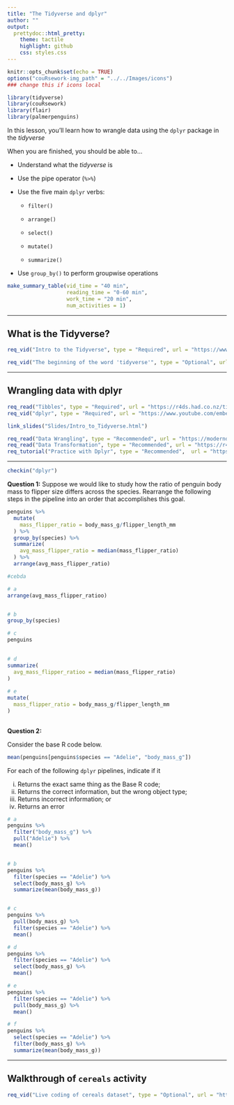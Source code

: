 ```yaml
---
title: "The Tidyverse and dplyr"
author: ""
output:
  prettydoc::html_pretty:
    theme: tactile
    highlight: github
    css: styles.css
---
```


```r
knitr::opts_chunk$set(echo = TRUE)
options("couRsework-img_path" = "../../Images/icons") 
### change this if icons local
```

```r
library(tidyverse)
library(couRsework)
library(flair)
library(palmerpenguins)
```

In this lesson, you'll learn how to wrangle data using the `dplyr` package in the *tidyverse*

When you are finished, you should be able to...

* Understand what the *tidyverse* is

* Use the pipe operator (`%>%`)

* Use the five main `dplyr` verbs:

  * `filter()`
  
  * `arrange()`
  
  * `select()`
  
  * `mutate()`
  
  * `summarize()`

* Use `group_by()` to perform groupwise operations


```r
make_summary_table(vid_time = "40 min", 
                   reading_time = "0-60 min", 
                   work_time = "20 min", 
                   num_activities = 1)
```

---

## What is the Tidyverse?

```r
req_vid("Intro to the Tidyverse", type = "Required", url = "https://www.youtube.com/embed/JrnjWii18L8")
```


```r
req_vid("The beginning of the word 'tidyverse'", type = "Optional", url = "https://channel9.msdn.com/Events/useR-international-R-User-conference/useR2016/Towards-a-grammar-of-interactive-graphics")
```


---

## Wrangling data with dplyr


```r
req_read("Tibbles", type = "Required", url = "https://r4ds.had.co.nz/tibbles.html")
req_vid("dplyr", type = "Required", url = "https://www.youtube.com/embed/psjYFaxIyMA")
```


```r
link_slides("Slides/Intro_to_Tidyverse.html")
```


```r
req_read("Data Wrangling", type = "Recommended", url = "https://moderndive.com/3-wrangling.html")
req_read("Data Transformation", type = "Recommended", url = "https://r4ds.had.co.nz/transform.html")
req_tutorial("Practice with Dplyr", type = "Recommended",  url = "https://rstudio.cloud/learn/primers/2")
```

---


```r
checkin("dplyr")
```

**Question 1:**  Suppose we would like to study how the ratio of penguin body mass to flipper size differs across the species.  Rearrange the following steps in the pipeline into an order that accomplishes this goal.

```r
penguins %>%
  mutate(
    mass_flipper_ratio = body_mass_g/flipper_length_mm
  ) %>%
  group_by(species) %>%
  summarize(
    avg_mass_flipper_ratio = median(mass_flipper_ratio)
  ) %>%
  arrange(avg_mass_flipper_ratio)

#cebda
```
```r

# a
arrange(avg_mass_flipper_ratioo)


# b
group_by(species)

# c
penguins 
  

# d
summarize(
  avg_mass_flipper_ratioo = median(mass_flipper_ratio)
)
  
# e
mutate(
  mass_flipper_ratio = body_mass_g/flipper_length_mm
)
  
```

**Question 2:** 

Consider the base R code below.


```r
mean(penguins[penguins$species == "Adelie", "body_mass_g"])
```

For each of the following `dplyr` pipelines, indicate if it

(i) Returns the exact same thing as the Base R code;
(ii) Returns the correct information, but the wrong object type;
(iii) Returns incorrect information; or
(iv) Returns an error

```r
# a
penguins %>%
  filter("body_mass_g") %>%
  pull("Adelie") %>%
  mean()


# b
penguins %>%
  filter(species == "Adelie") %>%
  select(body_mass_g) %>%
  summarize(mean(body_mass_g))


# c
penguins %>%
  pull(body_mass_g) %>%
  filter(species == "Adelie") %>%
  mean()

# d
penguins %>%
  filter(species == "Adelie") %>%
  select(body_mass_g) %>%
  mean()

# e
penguins %>%
  filter(species == "Adelie") %>%
  pull(body_mass_g) %>%
  mean()

# f
penguins %>%
  select(species == "Adelie") %>%
  filter(body_mass_g) %>%
  summarize(mean(body_mass_g))
```


---
## Walkthrough of `cereals` activity

```r
req_vid("Live coding of cereals dataset", type = "Optional", url = "https://www.youtube.com/watch?v=CgQELANvAZ8")
```

